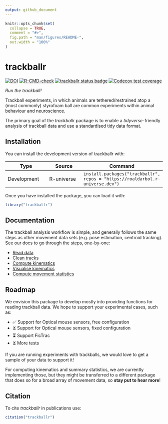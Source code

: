 ```yaml
---
output: github_document
---
```


<!-- README.md is generated from README.Rmd. Please edit that file -->

```r
knitr::opts_chunk$set(
  collapse = TRUE,
  comment = "#>",
  fig.path = "man/figures/README-",
  out.width = "100%"
)
```


# trackballr
<!-- badges: start -->
[![DOI](https://zenodo.org/badge/773406370.svg)](https://zenodo.org/doi/10.5281/zenodo.13235277)
[![R-CMD-check](https://github.com/roaldarbol/trackballr/actions/workflows/R-CMD-check.yaml/badge.svg)](https://github.com/roaldarbol/trackballr/actions/workflows/R-CMD-check.yaml)
[![trackballr status
badge](https://roaldarbol.r-universe.dev/badges/trackballr)](https://roaldarbol.r-universe.dev)
[![Codecov test coverage](https://codecov.io/gh/roaldarbol/trackballr/graph/badge.svg)](https://app.codecov.io/gh/roaldarbol/trackballr)
<!-- badges: end -->

*Run the trackball!*

Trackball experiments, in which animals are tethered/restrained atop a (most commonly) styrofoam ball are common experiments within animal behaviour and neuroscience.

The primary goal of the *trackballr* package is to enable a *tidyverse*-friendly analysis of trackball data and use a standardised  tidy data format.

## Installation

You can install the development version of trackballr with:

Type | Source | Command
---|---|---
Development | R-universe | `install.packages("trackballr", repos = "https://roaldarbol.r-universe.dev")`

Once you have installed the package, you can load it with:

```r
library("trackballr")
```

## Documentation

The trackball analysis workflow is simple, and generally follows the same steps as other movement data sets (e.g. pose estimation, centroid tracking). See our docs to go through the steps, one-by-one:

- [Read data](https://www.roald-arboel.com/trackballr/articles/Read-data.html)
- [Clean tracks](https://www.roald-arboel.com/trackballr/articles/Clean-tracks.html)
- [Compute kinematics](#compute-kinematics)
- [Visualise kinematics](#visualise)
- [Compute movement statistics](#movement-stats)





## Roadmap

We envision this package to develop mostly into providing functions for reading trackball data. We hope to support your experimental cases, such as:

- ✅ Support for Optical mouse sensors, free configuration
- ⏳ Support for Optical mouse sensors, fixed configuration
- ⏳ Support FicTrac
- ⏳ More tests

If you are running experiments with trackballs, we would love to get a sample of your data to support it!

For computing kinematics and summary statistics, we are currently implementing those, but they might be transferred to a different package that does so for a broad array of movement data, so **stay put to hear more**!

## Citation

To cite *trackballr* in publications use:

```r
citation("trackballr")
```
